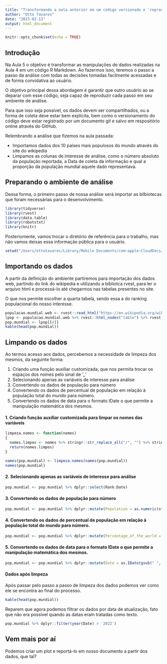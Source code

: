 ```yaml
---
title: "Transformando a aula anterior em um código versionado e 'reprodutível'"
author: "Otto Tavares"
date: "2023-02-13"
output: html_document
---
```


```r
knitr::opts_chunk$set(echo = TRUE)
```

## Introdução

Na Aula 5 o objetivo é transformar as manipulações de dados realizadas na Aula 4 em um código R Markdown. Ao fazermos isso, teremos o passo a passo da análise com todas as decisões tomadas facilmente acessadas e de forma convidativa ao usuário. 

O objetivo principal dessa abordagem é garantir que outro usuário ao se deparar com esse código, seja capaz de reproduzir cada passo em seu ambiente de análise. 


Para que isso seja possível, os dados devem ser compartilhados, ou a forma de coleta deve estar bem explícita, bem como o versionamento do código deve estar registrado por um documento git e salvo em respositório online através do GitHub.

Relembrando a análise que fizemos na aula passada:

* Importamos dados dos 10 países mais populosos do mundo através do site do wikipedia
* Limpamos as colunas de interesse de análise, como o número absoluto da população reportada, a Data de coleta da informação e qual a proporção da população mundial aquele dado representava.

## Preparando o ambiente de análise

Dessa forma, o primeiro passo de nossa análise será importar as bilbiotecas que foram necessárias para o desenvolvimento.

```r
library(tidyverse)
library(rvest)
library(data.table)
library(robotstxt)
library(knitr)
```

Posteriomente, vamos trocar o diretório de referência para o trabalho, mas não vamos deixas essa informação pública para o usuário.

```r
setwd("/Users/ottotavares/Library/Mobile Documents/com~apple~CloudDocs/Documents/infnet/Estatistica para Ciência de Dados/dados_utilizados")
```

## Importando os dados

A partir da definição do ambiente partiremos para importação dos dados web, partindo do link do wikipedia e utilizando a bibliotca rvest, para ler o arquivo html e processá-lo até chegarmos nas tabelas presentes no site.

O que nos permite escolher a quarta tabela, sendo essa a do ranking populacional do nosso interesse.

```r
populacao.mundial.web <- rvest::read_html("https://en.wikipedia.org/wiki/World_population")
lpop <- populacao.mundial.web %>% rvest::html_nodes("table") %>% rvest::html_table()
pop.mundial <- lpop[[4]]
kable(head(pop.mundial))
```

## Limpando os dados

Ao termos acesso aos dados, percebemos a necessidade de limpeza dos mesmos, da seguinte forma:

1. Criando uma função auxiliar customizada, que nos permita trocar os espaços dos nomes pelo sinal de '_'
2. Selecionando apenas as variáveis de interesse para análise
3. Convertendo os dados de população para número
4. Convertendo os dados de percentual de população em relação à população total do mundo para número.
5. Convertendo os dados de data para o formato IDate o que permite a manipulação matemática dos mesmos.


#### 1. Criando função auxiliar customizada para limpar os nomes das variáveis

```r
limpeza.nomes <- function(nomes)
{
  nomes.limpos <- nomes %>% stringr::str_replace_all("/", "") %>% stringr::str_replace_all("\\s", "_") %>% stringr::str_replace_all("__", "_")
  return(nomes.limpos)  
}

names(pop.mundial) <- limpeza.nomes(names(pop.mundial))
names(pop.mundial)
```

#### 2. Selecionando apenas as variáveis de interesse para análise
```r
pop.mundial <- pop.mundial %>% dplyr::select(Rank:Date)
```

#### 3. Convertendo os dados de população para número
```r
pop.mundial <- pop.mundial %>% dplyr::mutate(Population = as.numeric(stringr::str_replace_all(Population, "\\,", "")))
```


#### 4. Convertendo os dados de percentual de população em relação à população total do mundo para número.
```r
pop.mundial <- pop.mundial %>% dplyr::mutate(Percentage_of_the_world = as.numeric(stringr::str_replace_all(Percentage_of_the_world, "%", ""))/100)
```

#### 5. Convertendo os dados de data para o formato IDate o que permite a manipulação matemática dos mesmos.

```r
pop.mundial <- pop.mundial %>% dplyr::mutate(Date = as.IDate(gsub(" ", "-", Date), format = "%d-%b-%Y"))
```


#### Dados após limpeza

Após passar pelo passo a passo de limpeza dos dados podemos ver como ele se encontra ao final do processo.

```r
kable(head(pop.mundial))
```

Reparem que agora podemos filtrar os dados por data de atualização, fato que não era possível quando as datas eram tratadas como texto.

```r
pop.mundial %>% dplyr::filter(year(Date) > '2022')
```



## Vem mais por aí

Podemos criar um plot e reportá-lo em nosso documento a partir dos dados, que tal?